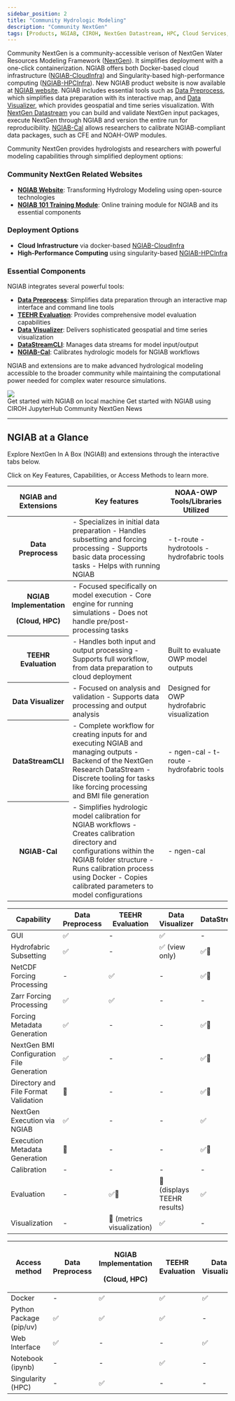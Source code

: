 ```yaml
---
sidebar_position: 2
title: "Community Hydrologic Modeling"
description: "Community NextGen"
tags: [Products, NGIAB, CIROH, NextGen Datastream, HPC, Cloud Services, Singularity, Docker, National Water Model]
---
```



Community NextGen is a community-accessible verison of NextGen Water Resources Modeling Framework ([NextGen](https://github.com/NOAA-OWP/ngen)). It simplifies deployment with a one-click containerization. NGIAB offers both Docker-based cloud infrastructure ([NGIAB-CloudInfra](https://github.com/CIROH-UA/NGIAB-CloudInfra/blob/main/README.md)) and Singularity-based high-performance computing ([NGIAB-HPCInfra](https://github.com/CIROH-UA/NGIAB-HPCInfra/blob/main/README.md)). New NGIAB product website is now available at [NGIAB website](https://ngiab.ciroh.org). NGIAB includes essential tools such as [Data Preprocess](https://github.com/CIROH-UA/NGIAB_data_preprocess/blob/main/README.md), which simplifies data preparation with its interactive map, and [Data Visualizer](https://github.com/CIROH-UA/ngiab-client), which provides geospatial and time series visualization. With [NextGen Datastream](https://github.com/CIROH-UA/ngen-datastream/blob/main/README.md) you can build and validate NextGen input packages, execute NextGen through NGIAB and version the entire run for reproducibility. [NGIAB-Cal](https://github.com/CIROH-UA/ngiab-cal) allows researchers to calibrate NGIAB-compliant data packages, such as CFE and NOAH-OWP modules.

Community NextGen provides hydrologists and researchers with powerful modeling capabilities through simplified deployment options:

### Community NextGen Related Websites
- [**NGIAB Website**](https://ngiab.ciroh.org/): Transforming Hydrology Modeling using open-source technologies
- [**NGIAB 101 Training Module**](https://docs.ciroh.org/training-NGIAB-101/): Online training module for NGIAB and its essential components

### Deployment Options
- **Cloud Infrastructure** via docker-based [NGIAB-CloudInfra](https://github.com/CIROH-UA/NGIAB-CloudInfra/blob/main/README.md)
- **High-Performance Computing** using singularity-based [NGIAB-HPCInfra](https://github.com/CIROH-UA/NGIAB-HPCInfra/blob/main/README.md)

### Essential Components
NGIAB integrates several powerful tools:
- [**Data Preprocess**](https://github.com/CIROH-UA/NGIAB_data_preprocess/blob/main/README.md): Simplifies data preparation through an interactive map interface and command line tools
- [**TEEHR Evaluation**](https://github.com/CIROH-UA/ngiab-teehr/blob/main/README.md): Provides comprehensive model evaluation capabilities
- [**Data Visualizer**](https://github.com/CIROH-UA/ngiab-client): Delivers sophisticated geospatial and time series visualization
- [**DataStreamCLI**](https://github.com/CIROH-UA/ngen-datastream/blob/main/README.md): Manages data streams for model input/output
- [**NGIAB-Cal**](https://github.com/CIROH-UA/ngiab-cal): Calibrates hydrologic models for NGIAB workflows

NGIAB and extensions are to make advanced hydrological modeling accessible to the broader community while maintaining the computational power needed for complex water resource simulations.

<div style={{'margin-right':'1.3rem','margin-bottom':'1.3rem'}}>
  <img class="theme-invert-dark" src={useBaseUrl("/img/NGIAB-extensions-diagram.svg")}/>
</div>

<Link class="button button--active button--primary" style={{'margin-right':'1.3rem','margin-bottom':'1.3rem'}} to="/docs/products/Community Hydrologic Modeling Framework/nextgeninaboxDocker/workflow">Get started with NGIAB on local machine</Link>

<Link class="button button--active button--primary" style={{'margin-right':'1.3rem','margin-bottom':'1.3rem'}} to="/docs/products/Community Hydrologic Modeling Framework/nextgeninaboxDocker/workflow-cloud">Get started with NGIAB using CIROH JupyterHub</Link>

<Link class="button button--active button--primary" style={{'margin-right':'1.3rem','margin-bottom':'1.3rem'}} to="/news">Community NextGen News</Link>

---

## NGIAB at a Glance

Explore NextGen In A Box (NGIAB) and extensions through the interactive tabs below.

Click on Key Features, Capabilities, or Access Methods to learn more.


<Tabs>
  <TabItem value="features" label="Key Features" default>
    <table>
      <thead>
        <th>NGIAB and Extensions</th>
        <th>Key features</th>
        <th>NOAA-OWP Tools/Libraries Utilized</th>
      </thead>
      <tbody>
        <tr>
        <th><Link to="/docs/products/Community Hydrologic Modeling Framework/ngiabpreprocessor/">Data Preprocess</Link></th>
        <td>
          - Specializes in initial data preparation
          - Handles subsetting and forcing processing
          - Supports basic data processing tasks
          - Helps with running NGIAB
        </td>
        <td>
          - t-route
          - hydrotools
          - hydrofabric tools
        </td>
        </tr>
      </tbody>
      <tbody>
        <tr>
          <th>
            <p style={{'margin':'0'}}>NGIAB Implementation</p>
            <p style={{'margin':'0'}}>(<Link to="/docs/products/Community Hydrologic Modeling Framework/nextgeninaboxDocker/">Cloud</Link>, <Link to="/docs/products/Community Hydrologic Modeling Framework/nextgeninaboxSingularity/">HPC</Link>)</p>
          </th>
          <td>
            - Focused specifically on model execution
            - Core engine for running simulations
            - Does not handle pre/post-processing tasks
          </td>
          <td> </td>
        </tr>
        <tr>
          <th><Link to="/docs/products/Community Hydrologic Modeling Framework/nextgeninaboxTeehr/">TEEHR Evaluation</Link></th>
          <td>
            - Handles both input and output processing
            - Supports full workflow, from data preparation to cloud deployment
          </td>
          <td>
            Built to evaluate OWP model outputs
          </td>
        </tr>
        <tr>
          <th><Link to="/docs/products/Community Hydrologic Modeling Framework/nextgeninaboxVisualizer/">Data Visualizer</Link></th>
          <td>
            - Focused on analysis and validation
            - Supports data processing and output analysis
          </td>
          <td>
            Designed for OWP hydrofabric visualization
          </td>
        </tr>
        <tr>
          <th><Link to="/docs/products/Community Hydrologic Modeling Framework/nextgenDatastream/">DataStreamCLI</Link></th>
          <td>
            - Complete workflow for creating inputs for and executing NGIAB and managing outputs
            - Backend of the NextGen Research DataStream
            - Discrete tooling for tasks like forcing processing and BMI file generation
          </td>
          <td>
            - ngen-cal
            - t-route
            - hydrofabric tools
          </td>
        </tr>
        <tr>
          <th><Link to="/docs/products/Community Hydrologic Modeling Framework/nextgeninaboxCalibration/">NGIAB-Cal</Link></th>
          <td>
            - Simplifies hydrologic model calibration for NGIAB workflows
            - Creates calibration directory and configurations within the NGIAB folder structure
            - Runs calibration process using Docker
            - Copies calibrated parameters to model configurations
          </td>
          <td>
            - ngen-cal
          </td>
        </tr>
      </tbody>
    </table>
  </TabItem>

  <TabItem value="capabilities" label="Capabilities">
    <table>
      <thead>
        <tr>
          <th>Capability</th>
          <th><Link to="/docs/products/Community Hydrologic Modeling Framework/ngiabpreprocessor/">Data Preprocess</Link></th>
          <th><Link to="/docs/products/Community Hydrologic Modeling Framework/nextgeninaboxTeehr/">TEEHR Evaluation</Link></th>
          <th><Link to="/docs/products/Community Hydrologic Modeling Framework/nextgeninaboxVisualizer/">Data Visualizer</Link></th>
          <th><Link to="/docs/products/Community Hydrologic Modeling Framework/nextgenDatastream/">DataStreamCLI</Link></th>
          <th><Link to="/docs/products/Community Hydrologic Modeling Framework/nextgeninaboxCalibration/">NGIAB-Cal</Link></th>
        </tr>
      </thead>
      <tbody>
        <tr>
          <td>GUI</td>
          <td>✅</td>
          <td>-</td>
          <td>✅</td>
          <td>-</td>
          <td>-</td>
        </tr>
        <tr>
          <td>Hydrofabric Subsetting</td>
          <td>✅</td>
          <td>-</td>
          <td>✅ (view only)</td>
          <td>✅🔨</td>
          <td>-</td>
        </tr>
        <tr>
          <td>NetCDF Forcing Processing</td>
          <td>-</td>
          <td>✅</td>
          <td>-</td>
          <td>✅🔨</td>
          <td>-</td>
        </tr>
        <tr>
          <td>Zarr Forcing Processing</td>
          <td>✅</td>
          <td>✅</td>
          <td>-</td>
          <td>-</td>
          <td>-</td>
        </tr>
        <tr>
          <td>Forcing Metadata Generation</td>
          <td>✅</td>
          <td>-</td>
          <td>-</td>
          <td>✅🔨</td>
          <td>-</td>
        </tr>
        <tr>
          <td>NextGen BMI Configuration File Generation</td>
          <td>✅</td>
          <td>-</td>
          <td>-</td>
          <td>✅🔨</td>
          <td>-</td>
        </tr>
        <tr>
          <td>Directory and File Format Validation</td>
          <td>🔨</td>
          <td>-</td>
          <td>-</td>
          <td>✅🔨</td>
          <td>-</td>
        </tr>
        <tr>
          <td>NextGen Execution via NGIAB</td>
          <td>✅</td>
          <td>-</td>
          <td>-</td>
          <td>✅</td>
          <td>-</td>
        </tr>
        <tr>
          <td>Execution Metadata Generation</td>
          <td>🔨</td>
          <td>-</td>
          <td>-</td>
          <td>✅🔨</td>
          <td>-</td>
        </tr>
        <tr>
          <td>Calibration</td>
          <td>-</td>
          <td>-</td>
          <td>-</td>
          <td>-</td>
          <td>✅</td>
        </tr>
        <tr>
          <td>Evaluation</td>
          <td>-</td>
          <td>✅🔨</td>
          <td>🔨 (displays TEEHR results)</td>
          <td>✅</td>
          <td>-</td>
        </tr>
        <tr>
          <td>Visualization</td>
          <td>-</td>
          <td>🔨 (metrics visualization)</td>
          <td>✅</td>
          <td>-</td>
          <td>-</td>
        </tr>
      </tbody>
    </table>
  </TabItem>

  <TabItem value="access" label="Access Methods">
    <table>
      <thead>
        <tr>
          <th>Access method</th>
          <th><Link to="/docs/products/Community Hydrologic Modeling Framework/ngiabpreprocessor/">Data Preprocess</Link></th>
          <th>
            <p style={{'margin':'0'}}>NGIAB Implementation</p>
            <p style={{'margin':'0'}}>(<Link to="/docs/products/Community Hydrologic Modeling Framework/nextgeninaboxDocker/">Cloud</Link>, <Link to="/docs/products/Community Hydrologic Modeling Framework/nextgeninaboxSingularity/">HPC</Link>)</p>
          </th>
          <th><Link to="/docs/products/Community Hydrologic Modeling Framework/nextgeninaboxTeehr/">TEEHR Evaluation</Link></th>
          <th><Link to="/docs/products/Community Hydrologic Modeling Framework/nextgeninaboxVisualizer/">Data Visualizer</Link></th>
          <th><Link to="/docs/products/Community Hydrologic Modeling Framework/nextgenDatastream/">DataStreamCLI</Link></th>
          <th><Link to="/docs/products/Community Hydrologic Modeling Framework/nextgeninaboxCalibration/">NGIAB-Cal</Link></th>
        </tr>
      </thead>
      <tbody>
        <tr>
          <td>Docker</td>
          <td>-</td>
          <td>✅</td>
          <td>✅</td>
          <td>✅</td>
          <td>✅</td>
          <td>✅</td>
        </tr>
        <tr>
          <td>Python Package (pip/uv)</td>
          <td>✅</td>
          <td>✅</td>
          <td>✅</td>
          <td>-</td>
          <td>-</td>
          <td>✅</td>
        </tr>
        <tr>
          <td>Web Interface</td>
          <td>✅</td>
          <td>-</td>
          <td>-</td>
          <td>✅</td>
          <td>-</td>
          <td>-</td>
        </tr>
        <tr>
          <td>Notebook (ipynb)</td>
          <td>-</td>
          <td>-</td>
          <td>✅</td>
          <td>-</td>
          <td>-</td>
          <td>-</td>
        </tr>
        <tr>
          <td>Singularity (HPC)</td>
          <td>-</td>
          <td>✅</td>
          <td>-</td>
          <td>-</td>
          <td>-</td>
          <td>-</td>
        </tr>
      </tbody>
    </table>
  </TabItem>
</Tabs>
